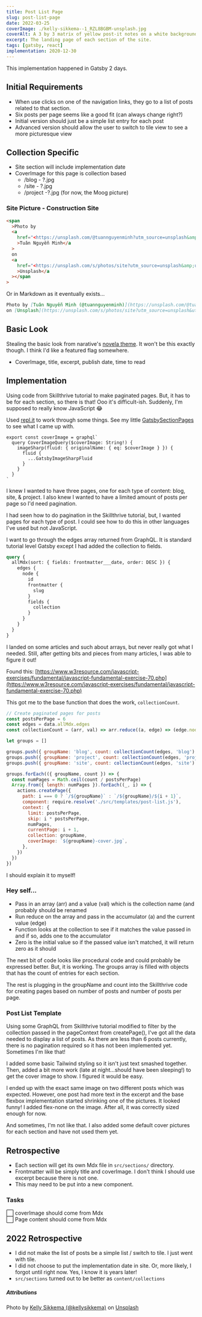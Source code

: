 ```yaml
---
title: Post List Page
slug: post-list-page
date: 2022-03-25
coverImage: ./kelly-sikkema--1_RZL8BGBM-unsplash.jpg
coverAlt: A 3 by 3 matrix of yellow post-it notes on a white background with the last being placed by a barely seen hand
excerpt: The landing page of each section of the site.
tags: [gatsby, react]
implementation: 2020-12-30
---
```


<Warning>

This implementation happened in Gatsby 2 days.

</Warning>

## Initial Requirements

- When use clicks on one of the navigation links, they go to a list of posts related to that section.
- Six posts per page seems like a good fit (can always change right?)
- Initial version should just be a simple list entry for each post
- Advanced version should allow the user to switch to tile view to see a more picturesque view

## Collection Specific

- Site section will include implementation date
- CoverImage for this page is collection based
  - /blog - ?.jpg
  - /site - ?.jpg
  - /project -?.jpg (for now, the Moog picture)

### Site Picture - Construction Site

```html
<span
  >Photo by
  <a
    href="<https://unsplash.com/@tuannguyenminh?utm_source=unsplash&amp;utm_medium=referral&amp;utm_content=creditCopyText>"
    >Tuân Nguyễn Minh</a
  >
  on
  <a
    href="<https://unsplash.com/s/photos/site?utm_source=unsplash&amp;utm_medium=referral&amp;utm_content=creditCopyText>"
    >Unsplash</a
  ></span
>
```

Or in Markdown as it eventually exists...

```markdown
Photo by [Tuân Nguyễn Minh (@tuannguyenminh)](https://unsplash.com/@tuannguyenminh?utm_source=unsplash&utm_medium=referral&utm_content=creditCopyText)
on [Unsplash](https://unsplash.com/s/photos/site?utm_source=unsplash&utm_medium=referral&utm_content=creditCopyText)
```

## Basic Look

Stealing the basic look from narative's [novela theme](https://www.narative.co/products/novela). It won't be this exactly though. I think I'd like a featured flag somewhere.

- CoverImage, title, excerpt, publish date, time to read

## Implementation

Using code from Skillthrive tutorial to make paginated pages. But, it has to be for each section, so there is that! Ooo it's difficult-ish. Suddenly, I'm supposed to really know JavaScript 😂

Used [repl.it](http://repl.it) to work through some things. See my little [GatsbySectionPages](https://replit.com/@kenfeliciano/GatsbySectionPages) to see what I came up with.

```jsx:title=coverImage Query
export const coverImage = graphql`
  query CoverImageQuery($coverImage: String!) {
    imageSharp(fluid: { originalName: { eq: $coverImage } }) {
      fluid {
        ...GatsbyImageSharpFluid
      }
    }
  }
`
```

I knew I wanted to have three pages, one for each type of content: blog, site, & project. I also knew I wanted to have a limited amount of posts per page so I'd need pagination.

I had seen how to do pagination in the Skillthrive tutorial, but, I wanted pages for each type of post. I could see how to do this in other languages I've used but not JavaScript.

I want to go through the edges array returned from GraphQL. It is standard tutorial level Gatsby except I had added the collection to fields.

```graphql
query {
  allMdx(sort: { fields: frontmatter___date, order: DESC }) {
    edges {
      node {
        id
        frontmatter {
          slug
        }
        fields {
          collection
        }
      }
    }
  }
}
```

I landed on some articles and such about arrays, but never really got what I needed. Still, after getting bits and pieces from many articles, I was able to figure it out!

Found this: [https://www.w3resource.com/javascript-exercises/fundamental/javascript-fundamental-exercise-70.php](https://www.w3resource.com/javascript-exercises/fundamental/javascript-fundamental-exercise-70.php)

This got me to the base function that does the work, `collectionCount`.

```jsx:title=gatsby-node.js snippet {4}
// Create paginated pages for posts
const postsPerPage = 6
const edges = data.allMdx.edges
const collectionCount = (arr, val) => arr.reduce((a, edge) => (edge.node.fields.collection === val ? a + 1 : a), 0)

let groups = []

groups.push({ groupName: 'blog', count: collectionCount(edges, 'blog') })
groups.push({ groupName: 'project', count: collectionCount(edges, 'project') })
groups.push({ groupName: 'site', count: collectionCount(edges, 'site') })

groups.forEach(({ groupName, count }) => {
  const numPages = Math.ceil(count / postsPerPage)
  Array.from({ length: numPages }).forEach((_, i) => {
    actions.createPage({
      path: i === 0 ? `/${groupName}` : `/${groupName}/${i + 1}`,
      component: require.resolve('./src/templates/post-list.js'),
      context: {
        limit: postsPerPage,
        skip: i * postsPerPage,
        numPages,
        currentPage: i + 1,
        collection: groupName,
        coverImage: `${groupName}-cover.jpg`,
      },
    })
  })
})
```

I should explain it to myself!

### Hey self...

- Pass in an array (arr) and a value (val) which is the collection name (and probably should be renamed
- Run reduce on the array and pass in the accumulator (a) and the current value (edge)
- Function looks at the collection to see if it matches the value passed in and if so, adds one to the accumulator
- Zero is the initial value so if the passed value isn't matched, it will return zero as it should

The next bit of code looks like procedural code and could probably be expressed better. But, it is working. The groups array is filled with objects that has the count of entries for each section.

The rest is plugging in the groupName and count into the Skillthrive code for creating pages based on number of posts and number of posts per page.

### Post List Template

Using some GraphQL from Skillthrive tutorial modified to filter by the collection passed in the pageContext from createPage(), I've got all the data needed to display a list of posts. As there are less than 6 posts currently, there is no pagination required so it has not been implemented yet. Sometimes I'm like that!

I added some basic Tailwind styling so it isn't just text smashed together. Then, added a bit more work (late at night…should have been sleeping!) to get the cover image to show. I figured it would be easy.

I ended up with the exact same image on two different posts which was expected. However, one post had more text in the excerpt and the base flexbox implementation started shrinking one of the pictures. It looked funny! I added flex-none on the image. After all, it was correctly sized enough for now.

And sometimes, I'm not like that. I also added some default cover pictures for each section and have not used them yet.

## Retrospective

- Each section will get its own Mdx file in `src/sections/` directory.
- Frontmatter will be simply title and coverImage. I don't think I should use excerpt because there is not one.
- This may need to be put into a new component.

### Tasks

⬜ coverImage should come from Mdx  
⬜ Page content should come from Mdx

## 2022 Retrospective

- I did not make the list of posts be a simple list / switch to tile. I just went with tile.
- I did not choose to put the implementation date in site. Or, more likely, I forgot until right now. Yes, I know it is years later!
- `src/sections` turned out to be better as `content/collections`

##### Attributions

Photo by [Kelly Sikkema (@kellysikkema)](https://unsplash.com/@kellysikkema?utm_source=unsplash&utm_medium=referral&utm_content=creditCopyText)
on [Unsplash](https://unsplash.com/s/photos/post-list?utm_source=unsplash&utm_medium=referral&utm_content=creditCopyText)
